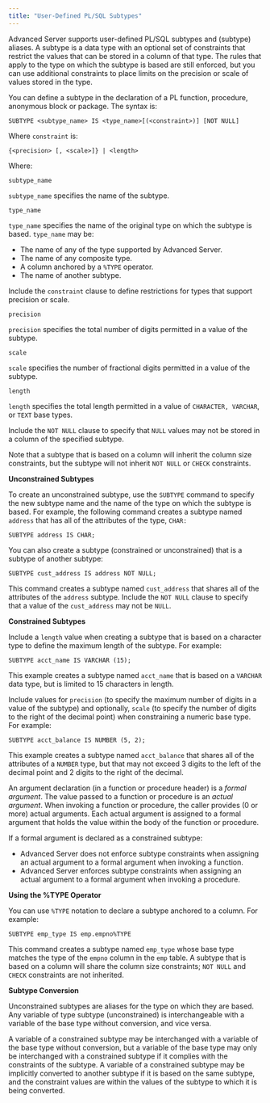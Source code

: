 ```yaml
---
title: "User-Defined PL/SQL Subtypes"
---
```


<div id="user_defined_pl_sql_subtypes" class="registered_link"></div>

Advanced Server supports user-defined PL/SQL subtypes and (subtype) aliases. A subtype is a data type with an optional set of constraints that restrict the values that can be stored in a column of that type. The rules that apply to the type on which the subtype is based are still enforced, but you can use additional constraints to place limits on the precision or scale of values stored in the type.

You can define a subtype in the declaration of a PL function, procedure, anonymous block or package. The syntax is:

```text
SUBTYPE <subtype_name> IS <type_name>[(<constraint>)] [NOT NULL]
```

Where `constraint` is:

```
{<precision> [, <scale>]} | <length>
```

Where:

`subtype_name`

 `subtype_name` specifies the name of the subtype.

`type_name`

 `type_name` specifies the name of the original type on which the subtype is based. `type_name` may be:

 -   The name of any of the type supported by Advanced Server.
 -   The name of any composite type.
 -   A column anchored by a `%TYPE` operator.
 -   The name of another subtype.

Include the `constraint` clause to define restrictions for types that support precision or scale.

`precision`

 `precision` specifies the total number of digits permitted in a value of the subtype.

`scale`

 `scale` specifies the number of fractional digits permitted in a value of the subtype.

`length`

 `length` specifies the total length permitted in a value of `CHARACTER, VARCHAR`, or `TEXT` base types.

Include the `NOT NULL` clause to specify that `NULL` values may not be stored in a column of the specified subtype.

Note that a subtype that is based on a column will inherit the column size constraints, but the subtype will not inherit `NOT NULL` or `CHECK` constraints.

**Unconstrained Subtypes**

To create an unconstrained subtype, use the `SUBTYPE` command to specify the new subtype name and the name of the type on which the subtype is based. For example, the following command creates a subtype named `address` that has all of the attributes of the type, `CHAR:`

```
SUBTYPE address IS CHAR;
```

You can also create a subtype (constrained or unconstrained) that is a subtype of another subtype:

```
SUBTYPE cust_address IS address NOT NULL;
```

This command creates a subtype named `cust_address` that shares all of the attributes of the `address` subtype. Include the `NOT NULL` clause to specify that a value of the `cust_address` may not be `NULL`.

**Constrained Subtypes**

Include a `length` value when creating a subtype that is based on a character type to define the maximum length of the subtype. For example:

```
SUBTYPE acct_name IS VARCHAR (15);
```

This example creates a subtype named `acct_name` that is based on a `VARCHAR` data type, but is limited to 15 characters in length.

Include values for `precision` (to specify the maximum number of digits in a value of the subtype) and optionally, `scale` (to specify the number of digits to the right of the decimal point) when constraining a numeric base type. For example:

```
SUBTYPE acct_balance IS NUMBER (5, 2);
```

This example creates a subtype named `acct_balance` that shares all of the attributes of a `NUMBER` type, but that may not exceed 3 digits to the left of the decimal point and 2 digits to the right of the decimal.

An argument declaration (in a function or procedure header) is a *formal* *argument*. The value passed to a function or procedure is an *actual* *argument*. When invoking a function or procedure, the caller provides (0 or more) actual arguments. Each actual argument is assigned to a formal argument that holds the value within the body of the function or procedure.

If a formal argument is declared as a constrained subtype:

-   Advanced Server does not enforce subtype constraints when assigning an actual argument to a formal argument when invoking a function.
-   Advanced Server enforces subtype constraints when assigning an actual argument to a formal argument when invoking a procedure.

**Using the %TYPE Operator**

You can use `%TYPE` notation to declare a subtype anchored to a column. For example:

```
SUBTYPE emp_type IS emp.empno%TYPE
```

This command creates a subtype named `emp_type` whose base type matches the type of the `empno` column in the `emp` table. A subtype that is based on a column will share the column size constraints; `NOT NULL` and `CHECK` constraints are not inherited.

**Subtype Conversion**

Unconstrained subtypes are aliases for the type on which they are based. Any variable of type subtype (unconstrained) is interchangeable with a variable of the base type without conversion, and vice versa.

A variable of a constrained subtype may be interchanged with a variable of the base type without conversion, but a variable of the base type may only be interchanged with a constrained subtype if it complies with the constraints of the subtype. A variable of a constrained subtype may be implicitly converted to another subtype if it is based on the same subtype, and the constraint values are within the values of the subtype to which it is being converted.
